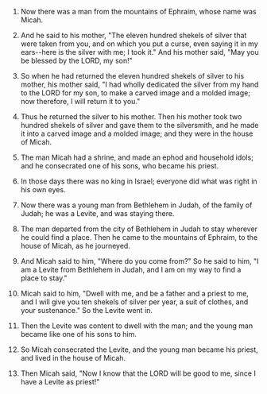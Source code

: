 
1. Now there was a man from the mountains of Ephraim, whose name was Micah.

2. And he said to his mother, "The eleven hundred shekels of silver that were taken from you, and on which you put a curse, even saying it in my ears--here is the silver with me; I took it." And his mother said, "May you be blessed by the LORD, my son!"

3. So when he had returned the eleven hundred shekels of silver to his mother, his mother said, "I had wholly dedicated the silver from my hand to the LORD for my son, to make a carved image and a molded image; now therefore, I will return it to you."

4. Thus he returned the silver to his mother. Then his mother took two hundred shekels of silver and gave them to the silversmith, and he made it into a carved image and a molded image; and they were in the house of Micah.

5. The man Micah had a shrine, and made an ephod and household idols; and he consecrated one of his sons, who became his priest.

6. In those days there was no king in Israel; everyone did what was right in his own eyes.

7. Now there was a young man from Bethlehem in Judah, of the family of Judah; he was a Levite, and was staying there.

8. The man departed from the city of Bethlehem in Judah to stay wherever he could find a place. Then he came to the mountains of Ephraim, to the house of Micah, as he journeyed.

9. And Micah said to him, "Where do you come from?" So he said to him, "I am a Levite from Bethlehem in Judah, and I am on my way to find a place to stay."

10. Micah said to him, "Dwell with me, and be a father and a priest to me, and I will give you ten shekels of silver per year, a suit of clothes, and your sustenance." So the Levite went in.

11. Then the Levite was content to dwell with the man; and the young man became like one of his sons to him.

12. So Micah consecrated the Levite, and the young man became his priest, and lived in the house of Micah.

13. Then Micah said, "Now I know that the LORD will be good to me, since I have a Levite as priest!"


